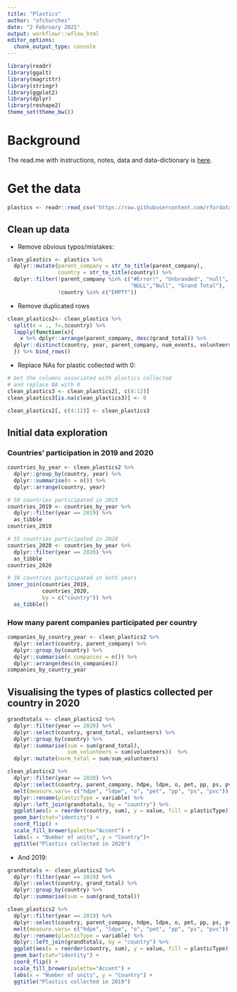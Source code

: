 ```yaml
---
title: "Plastics"
author: "ofchurches"
date: "2 February 2021"
output: workflowr::wflow_html
editor_options:
  chunk_output_type: console
---
```


```r
library(readr)
library(ggalt)
library(magrittr)
library(stringr)
library(ggplot2)
library(dplyr)
library(reshape2)
theme_set(theme_bw())
```


# Background

The read.me with instructions, notes, data and data-dictionary is [here](https://github.com/rfordatascience/tidytuesday/blob/master/data/2021/2021-01-26/readme.md).

# Get the data

```r
plastics <- readr::read_csv('https://raw.githubusercontent.com/rfordatascience/tidytuesday/master/data/2021/2021-01-26/plastics.csv')
```

## Clean up data

- Remove obvious typos/mistakes:

```r
clean_plastics <- plastics %>%
  dplyr::mutate(parent_company = str_to_title(parent_company),
                country = str_to_title(country)) %>% 
  dplyr::filter(!parent_company %in% c("#Error!", "Unbranded", "null",
                                       "NULL","Null", "Grand Total"),
                !country %in% c("EMPTY"))
```

- Remove duplicated rows

```r
clean_plastics2<- clean_plastics %>% 
  split(x = ., f=.$country) %>%
  lapply(function(x){
    x %>% dplyr::arrange(parent_company, desc(grand_total)) %>%
  dplyr::distinct(country, year, parent_company, num_events, volunteers, .keep_all=TRUE)
  }) %>% bind_rows()
```

- Replace NAs for plastic collected with 0:

```r
# Get the columns associated with plastics collected 
# and replace NA with 0
clean_plastics3 <- clean_plastics2[, c(4:12)]
clean_plastics3[is.na(clean_plastics3)] <- 0

clean_plastics2[, c(4:12)] <- clean_plastics3
```


## Initial data exploration

### Countries' participation in 2019 and 2020

```r
countries_by_year <- clean_plastics2 %>% 
  dplyr::group_by(country, year) %>% 
  dplyr::summarise(n = n()) %>%
  dplyr::arrange(country, year)

# 50 countries participated in 2019
countries_2019 <- countries_by_year %>% 
  dplyr::filter(year == 2019) %>%
  as_tibble
countries_2019

# 55 countries participated in 2020
countries_2020 <- countries_by_year %>% 
  dplyr::filter(year == 2020) %>%
  as_tibble 
countries_2020

# 38 countries participated in both years
inner_join(countries_2019,
           countries_2020, 
           by = c("country")) %>% 
  as_tibble()
```

### How many parent companies participated per country

```r
companies_by_country_year <- clean_plastics2 %>%
  dplyr::select(country, parent_company) %>%
  dplyr::group_by(country) %>%
  dplyr::summarise(n_companies = n()) %>%
  dplyr::arrange(desc(n_companies))
companies_by_country_year 
```

## Visualising the types of plastics collected per country in 2020

```r
grandtotals <- clean_plastics2 %>%
  dplyr::filter(year == 2020) %>%
  dplyr::select(country, grand_total, volunteers) %>%
  dplyr::group_by(country) %>%
  dplyr::summarise(sum = sum(grand_total),
                   sum_volunteers = sum(volunteers))  %>%
  dplyr::mutate(norm_total = sum/sum_volunteers)

clean_plastics2 %>% 
  dplyr::filter(year == 2020) %>%
  dplyr::select(country, parent_company, hdpe, ldpe, o, pet, pp, ps, pvc) %>%
  melt(measure.vars= c("hdpe", "ldpe", "o", "pet", "pp", "ps", "pvc")) %>% 
  dplyr::rename(plasticType = variable) %>%
  dplyr::left_join(grandtotals, by = "country") %>%
  ggplot(aes(x = reorder(country, sum), y = value, fill = plasticType)) +
  geom_bar(stat="identity") +
  coord_flip() +
  scale_fill_brewer(palette="Accent") +
  labs(x = "Number of units", y = "Country")+
  ggtitle("Plastics collected in 2020")
```

- And 2019:

```r
grandtotals <- clean_plastics2 %>%
  dplyr::filter(year == 2019) %>%
  dplyr::select(country, grand_total) %>%
  dplyr::group_by(country) %>%
  dplyr::summarise(sum = sum(grand_total))

clean_plastics2 %>% 
  dplyr::filter(year == 2019) %>%
  dplyr::select(country, parent_company, hdpe, ldpe, o, pet, pp, ps, pvc) %>%
  melt(measure.vars= c("hdpe", "ldpe", "o", "pet", "pp", "ps", "pvc")) %>% 
  dplyr::rename(plasticType = variable) %>%
  dplyr::left_join(grandtotals, by = "country") %>%
  ggplot(aes(x = reorder(country, sum), y = value, fill = plasticType)) +
  geom_bar(stat="identity") +
  coord_flip() +
  scale_fill_brewer(palette="Accent") +
  labs(x = "Number of units", y = "Country") +
  ggtitle("Plastics collected in 2019")
```


